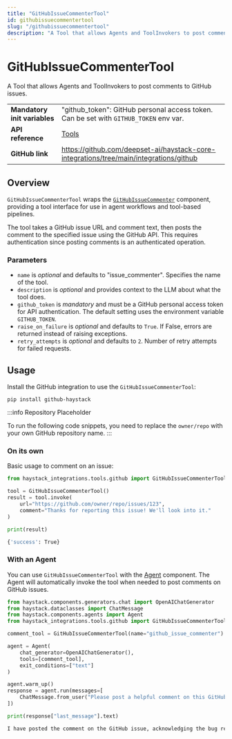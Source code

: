 ```yaml
---
title: "GitHubIssueCommenterTool"
id: githubissuecommentertool
slug: "/githubissuecommentertool"
description: "A Tool that allows Agents and ToolInvokers to post comments to GitHub issues."
---
```


# GitHubIssueCommenterTool

A Tool that allows Agents and ToolInvokers to post comments to GitHub issues.

|  |  |
| --- | --- |
| **Mandatory init variables** | "github_token": GitHub personal access token. Can be set with `GITHUB_TOKEN` env var.    |
| **API reference**            | [Tools](/reference/tools-api)                                                            |
| **GitHub link**              | https://github.com/deepset-ai/haystack-core-integrations/tree/main/integrations/github |

## Overview

`GitHubIssueCommenterTool` wraps the [`GitHubIssueCommenter`](../../pipeline-components/connectors/githubissuecommenter.mdx) component, providing a tool interface for use in agent workflows and tool-based pipelines.

The tool takes a GitHub issue URL and comment text, then posts the comment to the specified issue using the GitHub API. This requires authentication since posting comments is an authenticated operation.

### Parameters

- `name` is _optional_ and defaults to "issue_commenter". Specifies the name of the tool.
- `description` is _optional_ and provides context to the LLM about what the tool does.
- `github_token` is _mandatory_ and must be a GitHub personal access token for API authentication. The default setting uses the environment variable `GITHUB_TOKEN`.
- `raise_on_failure` is _optional_ and defaults to `True`. If False, errors are returned instead of raising exceptions.
- `retry_attempts` is _optional_ and defaults to `2`. Number of retry attempts for failed requests.

## Usage

Install the GitHub integration to use the `GitHubIssueCommenterTool`:

```shell
pip install github-haystack
```

:::info
Repository Placeholder

To run the following code snippets, you need to replace the `owner/repo` with your own GitHub repository name.
:::

### On its own

Basic usage to comment on an issue:

```python
from haystack_integrations.tools.github import GitHubIssueCommenterTool

tool = GitHubIssueCommenterTool()
result = tool.invoke(
    url="https://github.com/owner/repo/issues/123",
    comment="Thanks for reporting this issue! We'll look into it."
)

print(result)
```

```bash
{'success': True}
```

### With an Agent

You can use `GitHubIssueCommenterTool` with the [Agent](../../pipeline-components/agents-1/agent.mdx) component. The Agent will automatically invoke the tool when needed to post comments on GitHub issues.

```python
from haystack.components.generators.chat import OpenAIChatGenerator
from haystack.dataclasses import ChatMessage
from haystack.components.agents import Agent
from haystack_integrations.tools.github import GitHubIssueCommenterTool

comment_tool = GitHubIssueCommenterTool(name="github_issue_commenter")

agent = Agent(
    chat_generator=OpenAIChatGenerator(),
    tools=[comment_tool],
    exit_conditions=["text"]
)

agent.warm_up()
response = agent.run(messages=[
    ChatMessage.from_user("Please post a helpful comment on this GitHub issue: https://github.com/owner/repo/issues/123 acknowledging the bug report and mentioning that we're investigating")
])

print(response["last_message"].text)
```

```bash
I have posted the comment on the GitHub issue, acknowledging the bug report and mentioning that the team is investigating the problem. If you need anything else, feel free to ask!
```